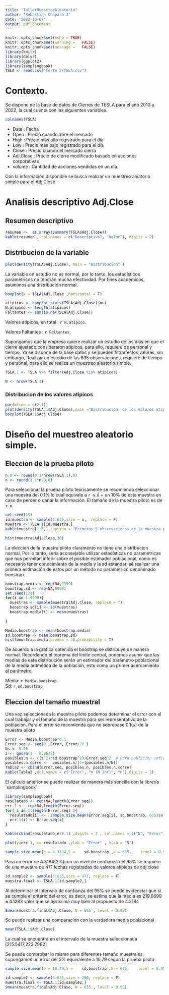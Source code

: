 ---
title: "TallerMuestreoAleatorio"
author: "Sebastian Chaparo J"
date: '2022-10-07'
output: pdf_document
---

```{r setup, include= FALSE}
knitr::opts_chunk$set(echo = TRUE)
knitr::opts_chunk$set(warning =   FALSE)
knitr::opts_chunk$set(message =   FALSE)
library(knitr)
library(dplyr)
library(ggplot2)
library(samplingbook)
TSLA <- read.csv("Corte 2/TSLA.csv")
```

# Contexto.

Se dispone de la base de datos de Cierres de TESLA para el año 2010 a 2022, la cual cuenta con las siguientes variables.

```{r}
colnames(TSLA)
```

-   Date : Fecha
-   Open : Precio cuando abre el mercado
-   High : Precio más alto registrado para el día
-   Low : Precio más bajo registrado para el día
-   Close : Precio cuando el mercado cierra
-   Adj.Close : Precio de cierre modificado basado en acciones corporativas
-   volume : Cantidad de acciones vendidas en un día.

Con la información disponible se busca realizar un muestreo aleatorio simple para el Adj.Close

# Analisis descriptivo Adj.Close

## Resumen descriptivo

```{r}
resumen <-  as.array(summary(TSLA$Adj.Close))  
kable(resumen , col.names = c("Descriptivo", "Valor"), digits = 2)   
```

## Distribucion de la variable

```{r fig.height= 3}
plot(density(TSLA$Adj.Close), main = "Distribucion" )
```

La variable en estudio no es normal, por lo tanto, los estadísticos paramétricos no tendrán mucha efectividad. Por fines académicos, asumimos una distribución normal.

```{r, fig.height=3}
boxplot(x = TSLA$Adj.Close ,horizontal = T)
```

```{r}
atipicos <- boxplot.stats(TSLA$Adj.Close)$out
N.atipico <- length(atipicos)
Faltantes <- sum(is.na(TSLA$Adj.Close))
```

Valores atípicos, en total : `r N.atipico`.

Valores Faltantes : `r Faltantes`.

Supongamos que la empresa quiere realizar un estudio de los días en que el cierre ajustado consideraron atípicos, para ello, requiere de personal y tiempo. Ya se dispone de la base datos y se pueden filtrar estos valores, sin embargo, Realizar un estudio de las 635 observaciones, requiere de tiempo y personal, para ello se realiza un muestreo aleatorio simple.

```{r}
TSLA.1 <- TSLA %>% filter(Adj.Close %in% atipicos)

N <- nrow(TSLA.1)
```

### Distribucion de los valores atipicos


```{r}
par(mfrow = c(2,1))
plot(density(TSLA.1$Adj.Close),main ="Distribucion  de los valores atipos Adj.close")
boxplot(TSLA.1$Adj.Close)
```


# Diseño del muestreo aleatorio simple.

## Eleccion de la prueba piloto

```{r}
n.0 <- round(0.1*nrow(TSLA.1),0)
n <- round(1.1*n.0,0)
```

Para seleccionar la prueba piloto teóricamente se recomienda seleccionar una muestra del 0.1% lo cual equivale a `r n.0` + un 10% de esta muestra en caso de perder o dañar la información. El tamaño de la muestra piloto es de `r n`.

```{r}
set.seed(13)
id.muestra <- sample(1:635,size = n,  replace = F)
muestra <- TSLA.1[id.muestra,]
kable(muestra[1:5,],caption = "Primeras 5 observaciones de la muestra piloto seleccionada",digits = 3)
```
```{r}
hist(muestra$Adj.Close,30)
```
La eleccion de la muestra piloto claramento no tiene una distribucion normal, Por lo tanto, sería aconsejable utilizar estadísticas no paramétricas que nos permitan inferir sobre el posible estimador poblacional, como es necesario tener conocimiento de la media y la sd estándar, sé realizar una primera estimación de estos por un método no paramétrico denominado boostrap.









```{r}
boostrap.media <- rep(NA,9999)
boostrap.sd <- rep(NA,9999)
set.seed(123)
for(i in 1:9999){
  muestras <- sample(muestra$Adj.Close, replace = T)
  boostrap.sd[i] <- sd(muestras)
  boostrap.media[i] <- mean(muestras)
  
}

Media.boostrap <- mean(boostrap.media) 
sd.boostrap <- mean(boostrap.sd)
hist(boostrap.media,breaks = 30,probability = T)

```

De acuerdo a la gráfica obtenida  el boostrap se distribuye de manera normal. Recordando el teorema del límite central, podemos asumir que las medias de esta distribución serán un estimador del parámetro poblacional de la media aritmética de la población, esto como un primer acercamiento al parámetro.


Media: `r Media.boostrap`.   
Sd: `r sd.boostrap`



## Eleccion del tamaño muestral

Una vez seleccionada la muestra piloto podemos determinar el error con el cual trabajar y el tamaño de la muestra para ser representativo de la población. Para el error se recomienda que no sobrepase $0.1(\mu)$ de la muestra piloto

```{r}

Error <- Media.boostrap*0.1
Error.seq <- seq(0 ,Error, Error/20 )
Ns <- 0.05
z <- qnorm(1 - 0.05/2)
posibles.n <- ((z^2)*sd.boostrap^2)/Error.seq^2  # Para poblacion infinita  
posibles.n.corre <-  posibles.n/(1+(posibles.n/N))
Tabla2 <- cbind(Error.seq, posibles.n, posibles.n.corre)
kable(Tabla2 ,col.names = c("Error", "n (N inf)", "n"),digits = 2)
```

El cálculo anterior se puede realizar de manera más sencilla con la librería ´samplingbook´

```{r}
library(samplingbook)
resulatado <- rep(NA,length(Error.seq))
err.1 <-  rep(NA,length(Error.seq))
for( i in 1:length(Error.seq) ){
  resulatado[i] <-  sample.size.mean(Error.seq[i], sd.boostrap, 635)$n  
  err.1[i] <- Error.seq[i]
}

kable(cbind(resulatado,err.1) ,digits = 3 , col.names = c("N", "Error") ) 
```

```{r ,fig.width=8}
plot(y=err.1, x= resulatado ,ylab = "Error" , xlab = "N")

```
```{r}
sample.size.mean(e = 4.3184,S =    sd.boostrap ,N = 635,    level = 0.95)
```



Para un error de 4.3184(2\%)con un nivel de confianza del 95% se requiere de una muestra de 471  fechas registradas de valores atipicos  de adj.close 

```{r}
id.sample2 <- sample(1:635,size = 471, replace = F) 
muestra.final <- TSLA.1[id.sample2,]
```
Al determinar el intervalo de confianza del 95\%  se puede evidenciar que si se cumple el criterio del error, es decir, se estima que la media es $219.6699 \pm 4.1283$  valor que se aproxima muy bien al propuesto de 4.3184


```{r}
Smean(muestra.final$Adj.Close, N = 635 , level = 0.95)
```
Se puede realizar una comparación con la verdadera media poblacional 

```{r}
mean(TSLA.1$Adj.Close)
```
La cual se encuentra en el intervalo de la muestra seleccionada  [215.5417,223.7982]


Se puede comprobar lo mismo para diferentes tamaño muestrales, supongamos un error del 5% equivalente a 10.79 segun la prueba piloto 


```{r}
sample.size.mean(e = 10.79,S =    sd.boostrap ,N = 635,    level = 0.95)
```

```{r}
id.sample2 <- sample(1:635,size = 200, replace = F) 
muestra.final <- TSLA.1[id.sample2,]
Smean(muestra.final$Adj.Close, N = 635 , level = 0.95)
```




